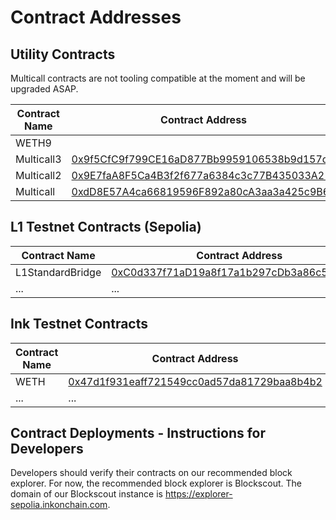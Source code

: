 
# Contract Addresses

## Utility Contracts

<Callout type="warning" emoji="⚠️">
  Multicall contracts are not tooling compatible at the moment and will be upgraded ASAP.
</Callout>

| Contract Name | Contract Address                                                                                                                                      |
| ------------- | ----------------------------------------------------------------------------------------------------------------------------------------------------- |
| WETH9         |  
| Multicall3    | [0x9f5CfC9f799CE16aD877Bb9959106538b9d157d6](https://explorer-sepolia.inkonchain.com/address/0x9f5CfC9f799CE16aD877Bb9959106538b9d157d6?tab=contract) |                                                                                                                                                  |
| Multicall2    | [0x9E7faA8F5Ca4B3f2f677a6384c3c77B435033A21](https://explorer-sepolia.inkonchain.com/address/0x9E7faA8F5Ca4B3f2f677a6384c3c77B435033A21?tab=contract) |
| Multicall     | [0xdD8E57A4ca66819596F892a80cA3aa3a425c9B60](https://explorer-sepolia.inkonchain.com/address/0xdD8E57A4ca66819596F892a80cA3aa3a425c9B60?tab=contract) |

## L1 Testnet Contracts (Sepolia)

| Contract Name    | Contract Address                                                                                                                 |
| ---------------- | -------------------------------------------------------------------------------------------------------------------------------- |
| L1StandardBridge | [0xC0d337f71aD19a8f17a1b297cDb3a86c5EEf9Eec](https://sepolia.etherscan.io/address/0xC0d337f71aD19a8f17a1b297cDb3a86c5EEf9Eec) |
| ...              | ...                                                                                                                              |

## Ink Testnet Contracts

| Contract Name    | Contract Address                                                                                                                 |
| ---------------- | -------------------------------------------------------------------------------------------------------------------------------- |
| WETH | [0x47d1f931eaff721549cc0ad57da81729baa8b4b2](https://explorer-sepolia.inkonchain.com/address/0x47d1f931eaff721549cc0ad57da81729baa8b4b2) |
| ...              | ...                                                                                                                              |

## Contract Deployments - Instructions for Developers

Developers should verify their contracts on our recommended block explorer. For now, the recommended block explorer is Blockscout. The domain of our Blockscout instance is https://explorer-sepolia.inkonchain.com.
